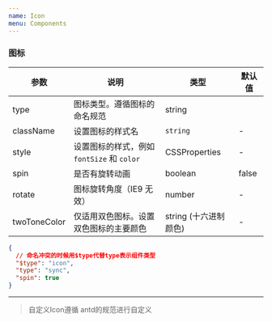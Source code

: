 ```yaml
---
name: Icon
menu: Components
---
```



### 图标

| 参数 | 说明 | 类型 | 默认值 |
| --- | --- | --- | --- |
|type | 图标类型。遵循图标的命名规范 | string|
| className | 设置图标的样式名 | `string` | - |
| style | 设置图标的样式，例如 `fontSize` 和 `color` | CSSProperties | - |
| spin | 是否有旋转动画 | boolean | false |
| rotate | 图标旋转角度（IE9 无效） | number | - |
| twoToneColor | 仅适用双色图标。设置双色图标的主要颜色 | string (十六进制颜色) | - |



```json schema=true
{
  // 命名冲突的时候用$type代替type表示组件类型
  "$type": "icon",
  "type": "sync",
  "spin": true
}
```

------


> 自定义Icon遵循 antd的规范进行自定义
